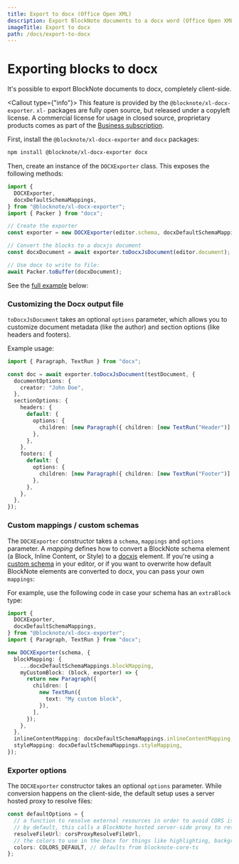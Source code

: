 ```yaml
---
title: Export to docx (Office Open XML)
description: Export BlockNote documents to a docx word (Office Open XML) file.
imageTitle: Export to docx
path: /docs/export-to-docx
---
```



# Exporting blocks to docx

It's possible to export BlockNote documents to docx, completely client-side.

<Callout type={"info"}>
  This feature is provided by the `@blocknote/xl-docx-exporter`. `xl-` packages
  are fully open source, but released under a copyleft license. A commercial
  license for usage in closed source, proprietary products comes as part of the
  [Business subscription](/pricing).
</Callout>

First, install the `@blocknote/xl-docx-exporter` and `docx` packages:

```bash
npm install @blocknote/xl-docx-exporter docx
```

Then, create an instance of the `DOCXExporter` class. This exposes the following methods:

```typescript
import {
  DOCXExporter,
  docxDefaultSchemaMappings,
} from "@blocknote/xl-docx-exporter";
import { Packer } from "docx";

// Create the exporter
const exporter = new DOCXExporter(editor.schema, docxDefaultSchemaMappings);

// Convert the blocks to a docxjs document
const docxDocument = await exporter.toDocxJsDocument(editor.document);

// Use docx to write to file:
await Packer.toBuffer(docxDocument);
```

See the [full example](/examples/interoperability/converting-blocks-to-docx) below:

<Example name="interoperability/converting-blocks-to-docx" />

### Customizing the Docx output file

`toDocxJsDocument` takes an optional `options` parameter, which allows you to customize document metadata (like the author) and section options (like headers and footers).

Example usage:

```typescript
import { Paragraph, TextRun } from "docx";

const doc = await exporter.toDocxJsDocument(testDocument, {
  documentOptions: {
    creator: "John Doe",
  },
  sectionOptions: {
    headers: {
      default: {
        options: {
          children: [new Paragraph({ children: [new TextRun("Header")] })],
        },
      },
    },
    footers: {
      default: {
        options: {
          children: [new Paragraph({ children: [new TextRun("Footer")] })],
        },
      },
    },
  },
});
```

### Custom mappings / custom schemas

The `DOCXExporter` constructor takes a `schema`, `mappings` and `options` parameter.
A _mapping_ defines how to convert a BlockNote schema element (a Block, Inline Content, or Style) to a [docxjs](https://docx.js.org/) element.
If you're using a [custom schema](/docs/custom-schemas) in your editor, or if you want to overwrite how default BlockNote elements are converted to docx, you can pass your own `mappings`:

For example, use the following code in case your schema has an `extraBlock` type:

```typescript
import {
  DOCXExporter,
  docxDefaultSchemaMappings,
} from "@blocknote/xl-docx-exporter";
import { Paragraph, TextRun } from "docx";

new DOCXExporter(schema, {
  blockMapping: {
    ...docxDefaultSchemaMappings.blockMapping,
    myCustomBlock: (block, exporter) => {
      return new Paragraph({
        children: [
          new TextRun({
            text: "My custom block",
          }),
        ],
      });
    },
  },
  inlineContentMapping: docxDefaultSchemaMappings.inlineContentMapping,
  styleMapping: docxDefaultSchemaMappings.styleMapping,
});
```

### Exporter options

The `DOCXExporter` constructor takes an optional `options` parameter.
While conversion happens on the client-side, the default setup uses a server hosted proxy to resolve files:

```typescript
const defaultOptions = {
  // a function to resolve external resources in order to avoid CORS issues
  // by default, this calls a BlockNote hosted server-side proxy to resolve files
  resolveFileUrl: corsProxyResolveFileUrl,
  // the colors to use in the Docx for things like highlighting, background colors and font colors.
  colors: COLORS_DEFAULT, // defaults from blocknote-core-ts
};
```

